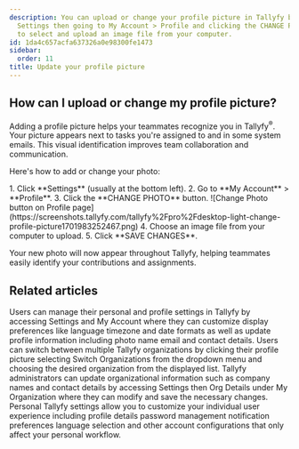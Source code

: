 ```yaml
---
description: You can upload or change your profile picture in Tallyfy by accessing
  Settings then going to My Account > Profile and clicking the CHANGE PHOTO button
  to select and upload an image file from your computer.
id: 1da4c657acfa637326a0e98300fe1473
sidebar:
  order: 11
title: Update your profile picture
---
```



## How can I upload or change my profile picture?

Adding a profile picture helps your teammates recognize you in Tallyfy<sup>®</sup>. Your picture appears next to tasks you're assigned to and in some system emails. This visual identification improves team collaboration and communication.

Here's how to add or change your photo:

<Steps>
1. Click **Settings** (usually at the bottom left).
2. Go to **My Account** > **Profile**.
3. Click the **CHANGE PHOTO** button.
   ![Change Photo button on Profile page](https://screenshots.tallyfy.com/tallyfy%2Fpro%2Fdesktop-light-change-profile-picture1701983252467.png)
4. Choose an image file from your computer to upload.
5. Click **SAVE CHANGES**.
</Steps>

Your new photo will now appear throughout Tallyfy, helping teammates easily identify your contributions and assignments.


## Related articles
<CardGrid>
<LinkTitleCard header="<b>Personal Settings > Personalization settings</b>" href="/products/pro/settings/personal-settings/personalization-settings/" > Users can manage their personal and profile settings in Tallyfy by accessing Settings and My Account where they can customize display preferences like language timezone and date formats as well as update profile information including photo name email and contact details. </LinkTitleCard>
<LinkTitleCard header="<b>Personal Settings > Switch between organizations</b>" href="/products/pro/settings/personal-settings/how-can-i-switch-between-organizations-in-tallyfy/" > Users can switch between multiple Tallyfy organizations by clicking their profile picture selecting Switch Organizations from the dropdown menu and choosing the desired organization from the displayed list. </LinkTitleCard>
<LinkTitleCard header="<b>Org Settings > Update organization details</b>" href="/products/pro/settings/org-settings/how-can-i-update-my-organization-details/" > Tallyfy administrators can update organizational information such as company names and contact details by accessing Settings then Org Details under My Organization where they can modify and save the necessary changes. </LinkTitleCard>
<LinkTitleCard header="<b>Settings > Personal settings</b>" href="/products/pro/settings/personal-settings/" > Personal Tallyfy settings allow you to customize your individual user experience including profile details password management notification preferences language selection and other account configurations that only affect your personal workflow. </LinkTitleCard>
</CardGrid>